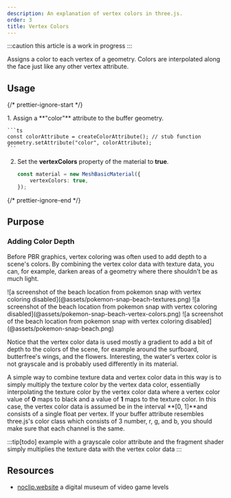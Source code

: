 ```yaml
---
description: An explanation of vertex colors in three.js.
order: 3
title: Vertex Colors
---
```




:::caution
this article is a work in progress
:::

Assigns a color to each vertex of a geometry. Colors are interpolated along the face just like any other vertex attribute.

<App client:visible />

## Usage

{/* prettier-ignore-start */}

<Steps>
1. Assign a **"color"** attribute to the buffer geometry.

    ```ts
    const colorAttribute = createColorAttribute(); // stub function
    geometry.setAttribute("color", colorAttribute);
    ```

2. Set the **vertexColors** property of the material to **true**.

    ```ts
    const material = new MeshBasicMaterial({
    	vertexColors: true,
    });
    ```
</Steps>

{/* prettier-ignore-end */}

## Purpose

### Adding Color Depth

Before PBR graphics, vertex coloring was often used to add depth to a scene's colors. By combining the vertex color data with texture data, you can, for example, darken areas of a geometry where there shouldn't be as much light.

<Tabs>
	<TabItem label="vertex colors disabled">
		![a screenshot of the beach location from pokemon snap with vertex coloring
		disabled](@assets/pokemon-snap-beach-textures.png)
	</TabItem>
	<TabItem label="textures disabled">
		![a screenshot of the beach location from pokemon snap with vertex coloring
		disabled](@assets/pokemon-snap-beach-vertex-colors.png)
	</TabItem>
	<TabItem label="both enabled">
		![a screenshot of the beach location from pokemon snap with vertex coloring
		disabled](@assets/pokemon-snap-beach.png)
	</TabItem>
</Tabs>

Notice that the vertex color data is used mostly a gradient to add a bit of depth to the colors of the scene, for example around the surfboard, butterfree's wings, and the flowers. Interesting, the water's vertex color is not grayscale and is probably used differently in its material.

A simple way to combine texture data and vertex color data in this way is to simply multiply the texture color by the vertex data color, essentially interpolating the texture color by the vertex color data where a vertex color value of **0** maps to black and a value of **1** maps to the texture color. In this case, the vertex color data is assumed be in the interval **[0, 1]**and consists of a single float per vertex. If your buffer attribute resembles three.js's color class which consists of 3 number, r, g, and b, you should make sure that each channel is the same.

:::tip[todo]
example with a grayscale color attribute and the fragment shader simply multiplies the texture data with the vertex color data
:::

## Resources

- [noclip.website](https://noclip.website) a digital museum of video game levels
